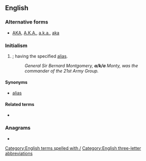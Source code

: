 {{also|aka|Aka|AKA|A.K.A.|åka|akā|āķa|a.k.a.}}
==English==

===Alternative forms===
* [[AKA]], [[A.K.A.]], [[a.k.a.]], [[aka]]

===Initialism===
{{rfc-header|lang=en|Initialism}}
{{en-initialism}}

# {{initialism of|en|also known as|nodot=1}}; having the specified [[alias]].
#: ''General Sir Bernard Montgomery, '''a/k/a''' Monty, was the commander of the 21st Army Group.''

====Synonyms====
* [[alias]]

====Related terms====
* {{l|en|f/k/a}}

===Anagrams===
* {{anagrams|en|a=aak|aak}}

[[Category:English terms spelled with /]]
[[Category:English three-letter abbreviations]]